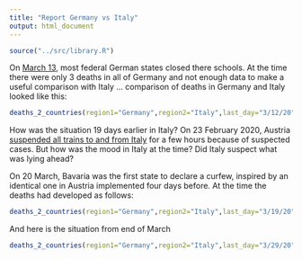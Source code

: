 ```yaml
---
title: "Report Germany vs Italy"
output: html_document
---
```


```r
source("../src/library.R")
```

On [March 13](https://en.wikipedia.org/wiki/2020_coronavirus_pandemic_in_Germany), 
most federal German states closed there schools. At the time there were only 3 deaths in all of Germany and not enough data to make a useful comparison with Italy ... comparison of deaths in Germany and Italy looked like this:

```r
deaths_2_countries(region1="Germany",region2="Italy",last_day="3/12/20",range=11,lag=18)
```

How was the situation 19 days earlier in Italy? On 23 February 2020, Austria 
[suspended all trains to and from Italy](https://en.wikipedia.org/wiki/2020_coronavirus_pandemic_in_Italy#Travel_restrictions) 
for a few hours because of suspected cases. But how was the mood in Italy at the time? Did Italy suspect what was lying ahead?
  
On 20 March, Bavaria was the first state to declare a curfew, 
inspired by an identical one in Austria implemented four days before. 
At the time the deaths had developed as follows:

```r
deaths_2_countries(region1="Germany",region2="Italy",last_day="3/19/20",range=18,region2_first=37) 
```

And here is the situation from end of March

```r
deaths_2_countries(region1="Germany",region2="Italy",last_day="3/29/20",range=28,lag=19)
```

